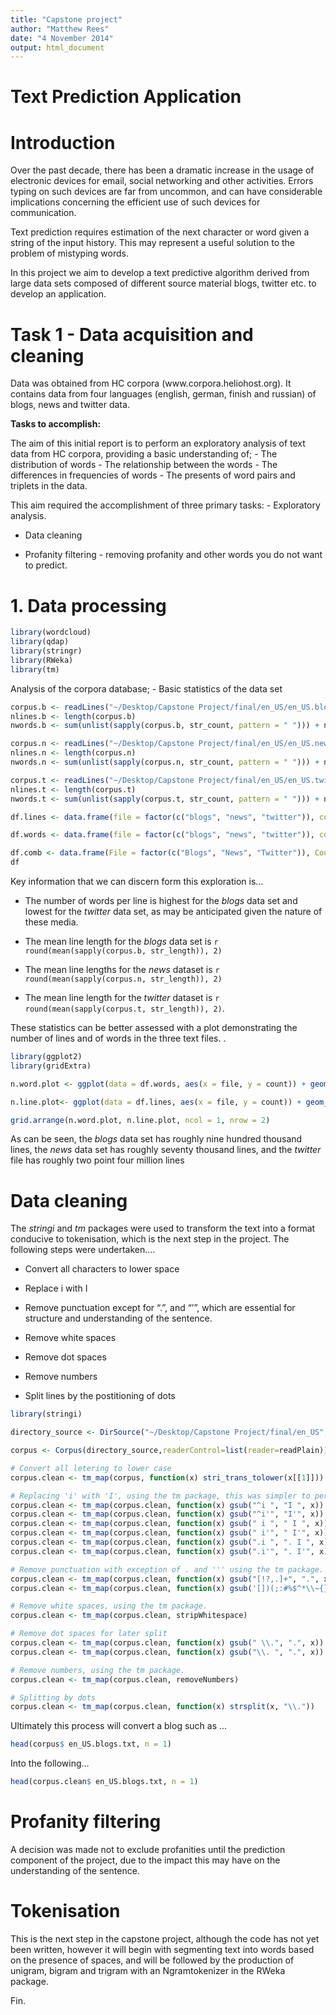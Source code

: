 ```yaml
---
title: "Capstone project"
author: "Matthew Rees"
date: "4 November 2014"
output: html_document
---
```

Text Prediction Application
===========================

Introduction
============
Over the past decade, there has been a dramatic increase in the usage of electronic devices for email, social networking and other activities. Errors typing on such devices are far from uncommon, and can have considerable implications concerning the efficient use of such devices for communication. 

Text prediction requires estimation of the next character or word given a string of the input history. This may represent a useful solution to the problem of mistyping words. 

In this project we aim to develop a text predictive algorithm derived from large data sets composed of different source material blogs, twitter etc. to develop an application. 


Task 1 - Data acquisition and cleaning
======================================
Data was obtained from HC corpora (www.corpora.heliohost.org). It contains data from four languages (english, german, finish and russian) of blogs, news and twitter data. 


**Tasks to accomplish:**

The aim of this initial report is to perform an exploratory analysis of text data from HC corpora, providing a basic understanding of; 
 - The distribution of words
 - The relationship between the words 
 - The differences in frequencies of words 
 - The presents of word pairs and triplets in the data.

This aim required the accomplishment of three primary tasks:
 - Exploratory analysis. 
 
 - Data cleaning 

 - Profanity filtering - removing profanity and other words you do not want to predict.


# 1. Data processing

```r
library(wordcloud)
library(qdap)
library(stringr)
library(RWeka)
library(tm)
```

Analysis of the corpora database;
 - Basic statistics of the data set 

```r
corpus.b <- readLines("~/Desktop/Capstone Project/final/en_US/en_US.blogs.txt")
nlines.b <- length(corpus.b)
nwords.b <- sum(unlist(sapply(corpus.b, str_count, pattern = " "))) + nlines.b

corpus.n <- readLines("~/Desktop/Capstone Project/final/en_US/en_US.news.txt")
nlines.n <- length(corpus.n)
nwords.n <- sum(unlist(sapply(corpus.n, str_count, pattern = " "))) + nlines.n

corpus.t <- readLines("~/Desktop/Capstone Project/final/en_US/en_US.twitter.txt")
nlines.t <- length(corpus.t)
nwords.t <- sum(unlist(sapply(corpus.t, str_count, pattern = " "))) + nlines.t

df.lines <- data.frame(file = factor(c("blogs", "news", "twitter")), count = c(nlines.b, nlines.n, nlines.t))

df.words <- data.frame(file = factor(c("blogs", "news", "twitter")), count = c(nwords.b, nwords.n, nwords.t))

df.comb <- data.frame(File = factor(c("Blogs", "News", "Twitter")), Count_of_lines = c(nlines.b, nlines.n, nlines.t), Count_of_words = c(nwords.b, nwords.n, nwords.t))
df
```

Key information that we can discern form this exploration is...

 - The number of words per line is highest for the *blogs* data set and lowest for the *twitter* data set, as may be anticipated given the nature of these media. 
 
 - The mean line length for the *blogs* data set is `r round(mean(sapply(corpus.b, str_length)), 2)`
 
 - The mean line lengths for the *news* dataset is `r round(mean(sapply(corpus.n, str_length)), 2)` 
 
 - The mean line length for the *twitter* dataset is `r round(mean(sapply(corpus.t, str_length)), 2)`.


These statistics can be better assessed with a plot demonstrating the number of lines and of words in the three text files. . 


```r
library(ggplot2)
library(gridExtra)

n.word.plot <- ggplot(data = df.words, aes(x = file, y = count)) + geom_bar(stat = "identity") + xlab("Text files") + ylab("Number of words")

n.line.plot<- ggplot(data = df.lines, aes(x = file, y = count)) + geom_bar(stat = "identity") + xlab("Text files") + ylab("Number of lines")

grid.arrange(n.word.plot, n.line.plot, ncol = 1, nrow = 2)
```

As can be seen, the *blogs* data set has roughly nine hundred thousand lines, the *news* data set has roughly seventy thousand lines, and the *twitter* file has roughly two point four million lines

# Data cleaning 
The *stringi* and *tm* packages were used to transform the text into a format conducive to tokenisation, which is the next step in the project. The following steps were undertaken....

 - Convert all characters to lower space 

 - Replace i with I
 
 - Remove punctuation except for ".", and "'", which are essential for structure and understanding of the sentence. 
 
 - Remove white spaces
 
 - Remove dot spaces
 
 - Remove numbers 
 
 - Split lines by the postitioning of dots
 

```r
library(stringi)

directory_source <- DirSource("~/Desktop/Capstone Project/final/en_US", encoding = "UTF-8")

corpus <- Corpus(directory_source,readerControl=list(reader=readPlain))

# Convert all letering to lower case
corpus.clean <- tm_map(corpus, function(x) stri_trans_tolower(x[[1]]))

# Replacing 'i' with 'I', using the tm package, this was simpler to perform through multiple substitutions than through a single line of code.
corpus.clean <- tm_map(corpus.clean, function(x) gsub("^i ", "I ", x))
corpus.clean <- tm_map(corpus.clean, function(x) gsub("^i'", "I'", x))
corpus.clean <- tm_map(corpus.clean, function(x) gsub(" i ", " I ", x))
corpus.clean <- tm_map(corpus.clean, function(x) gsub(" i'", " I'", x))
corpus.clean <- tm_map(corpus.clean, function(x) gsub(".i ", ". I ", x))
corpus.clean <- tm_map(corpus.clean, function(x) gsub(".i'", ". I'", x))

# Remove punctuation with exception of . and ''' using the tm package.
corpus.clean <- tm_map(corpus.clean, function(x) gsub("[!?,.]+", ".", x))
corpus.clean <- tm_map(corpus.clean, function(x) gsub('[])(;:#%$^*\\~{}[&+=@/"`|<>_]+', "", x))

# Remove white spaces, using the tm package.
corpus.clean <- tm_map(corpus.clean, stripWhitespace)

# Remove dot spaces for later split
corpus.clean <- tm_map(corpus.clean, function(x) gsub(" \\.", ".", x))
corpus.clean <- tm_map(corpus.clean, function(x) gsub("\\. ", ".", x))

# Remove numbers, using the tm package.
corpus.clean <- tm_map(corpus.clean, removeNumbers)

# Splitting by dots
corpus.clean <- tm_map(corpus.clean, function(x) strsplit(x, "\\."))
```

Ultimately this process will convert a blog such as ... 
```r
head(corpus$ en_US.blogs.txt, n = 1)
```

Into the following...

```r
head(corpus.clean$ en_US.blogs.txt, n = 1)
```

Profanity filtering
===================
A decision was made not to exclude profanities until the prediction component of the project, due to the impact this may have on the understanding of the sentence. 

Tokenisation
=============
This is the next step in the capstone project, although the code has not yet been written, however it will begin with segmenting text into words based on the presence of spaces, and will be followed by the production of unigram, bigram and trigram with an Ngramtokenizer in the RWeka package.
 

Fin.